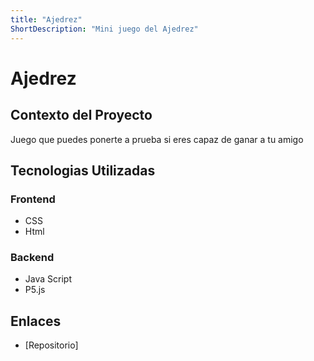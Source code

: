 ```yaml
---
title: "Ajedrez"
ShortDescription: "Mini juego del Ajedrez"
---
```


# Ajedrez


## Contexto del Proyecto
Juego que puedes ponerte a prueba si eres capaz de ganar a tu amigo

## Tecnologias Utilizadas 

### Frontend
- CSS
- Html 

### Backend
- Java Script
- P5.js 



## Enlaces
- [Repositorio] 